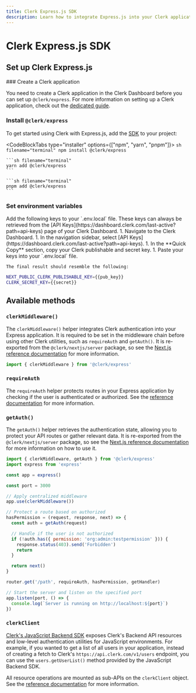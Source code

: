 ```yaml
---
title: Clerk Express.js SDK
description: Learn how to integrate Express.js into your Clerk application.
---
```


# Clerk Express.js SDK

## Set up Clerk Express.js

<Steps>
  ### Create a Clerk application

  You need to create a Clerk application in the Clerk Dashboard before you can set up `@clerk/express`. For more information on setting up a Clerk application, check out the [dedicated guide](/docs/quickstarts/setup-clerk).

  ### Install `@clerk/express`

  To get started using Clerk with Express.js, add the [SDK](https://www.npmjs.com/package/@clerk/express) to your project:

  <CodeBlockTabs type="installer" options={["npm", "yarn", "pnpm"]}>
    ```sh filename="terminal"
    npm install @clerk/express
    ```

    ```sh filename="terminal"
    yarn add @clerk/express
    ```

    ```sh filename="terminal"
    pnpm add @clerk/express
    ```
  </CodeBlockTabs>

  ### Set environment variables

  <SignedIn>
    Add the following keys to your `.env.local` file. These keys can always be retrieved from the [API Keys](https://dashboard.clerk.com/last-active?path=api-keys) page of your Clerk Dashboard.
  </SignedIn>

  <SignedOut>
    1. Navigate to the Clerk Dashboard.
    1. In the navigation sidebar, select [API Keys](https://dashboard.clerk.com/last-active?path=api-keys).
    1. In the **Quick Copy** section, copy your Clerk publishable and secret key.
    1. Paste your keys into your `.env.local` file.

    The final result should resemble the following:
  </SignedOut>

  ```sh filename=".env.local"
  NEXT_PUBLIC_CLERK_PUBLISHABLE_KEY={{pub_key}}
  CLERK_SECRET_KEY={{secret}}
  ```
</Steps>

## Available methods

### `clerkMiddleware()`

The `clerkMiddleware()` helper integrates Clerk authentication into your Express application. It is required to be set in the middleware chain before using other Clerk utilities, such as `requireAuth` and `getAuth()`. It is re-exported from the `@clerk/nextjs/server` package, so see the [Next.js reference documentation](https://clerk.com/docs/references/nextjs/clerk-middleware) for more information.

```js
import { clerkMiddleware } from '@clerk/express'
```

### `requireAuth`

The `requireAuth` helper protects routes in your Express application by checking if the user is authenticated or authorized. See the [reference documentation](/docs/references/express/require-auth) for more information.

### `getAuth()`

The `getAuth()` helper retrieves the authentication state, allowing you to protect your API routes or gather relevant data. It is re-exported from the `@clerk/nextjs/server` package, so see the [Next.js reference documentation](https://clerk.com/docs/references/nextjs/get-auth) for more information on how to use it.

```js
import { clerkMiddleware, getAuth } from '@clerk/express'
import express from 'express'

const app = express()

const port = 3000

// Apply centralized middleware
app.use(clerkMiddleware())

// Protect a route based on authorized
hasPermission = (request, response, next) => {
  const auth = getAuth(request)

  // Handle if the user is not authorized
  if (!auth.has({ permission: 'org:admin:testpermission' })) {
    response.status(403).send('Forbidden')
    return
  }

  return next()
}

router.get('/path', requireAuth, hasPermission, getHandler)

// Start the server and listen on the specified port
app.listen(port, () => {
  console.log(`Server is running on http://localhost:${port}`)
})
```

### `clerkClient`

[Clerk's JavaScript Backend SDK](/docs/references/backend/overview) exposes Clerk's Backend API resources and low-level authentication utilities for JavaScript environments. For example, if you wanted to get a list of all users in your application, instead of creating a fetch to Clerk's `https://api.clerk.com/v1/users` endpoint, you can use the `users.getUserList()` method provided by the JavaScript Backend SDK.

All resource operations are mounted as sub-APIs on the `clerkClient` object. See the [reference documentation](/docs/references/backend/overview#usage) for more information.
